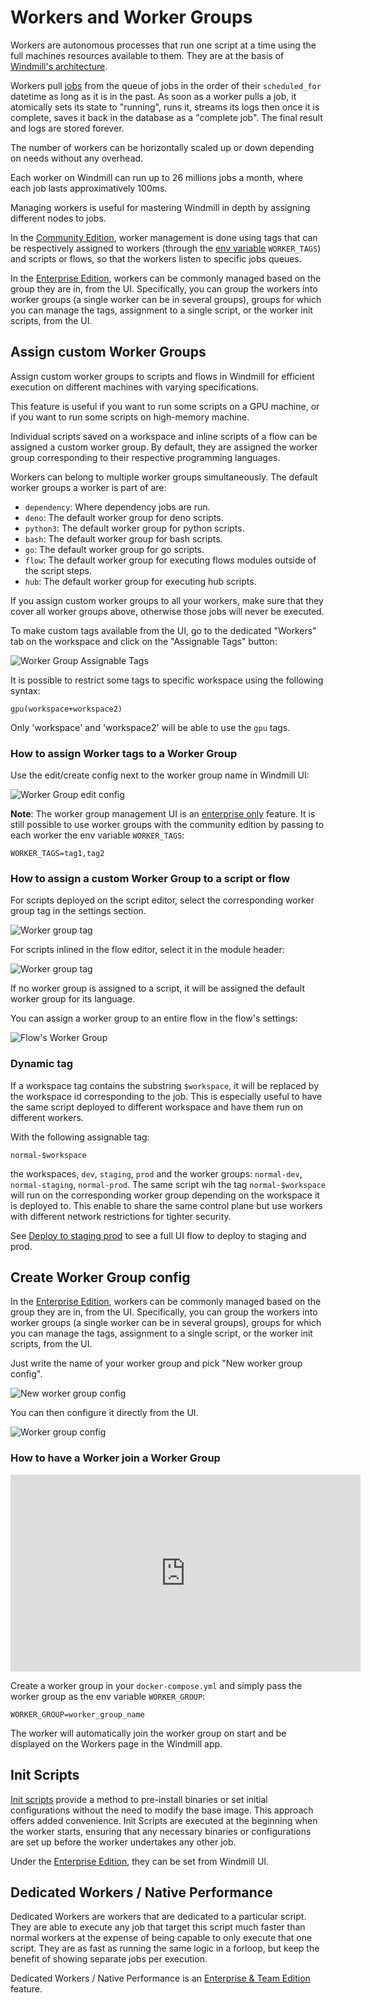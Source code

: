 
# Workers and Worker Groups

Workers are autonomous processes that run one script at a time using the full
machines resources available to them. They are at the basis of [Windmill's architecture](../../misc/10_architecture/index.md).

Workers pull [jobs](../20_jobs/index.md) from the queue of jobs in the order of their
`scheduled_for` datetime as long as it is in the past. As soon as a worker pulls
a job, it atomically sets its state to "running", runs it, streams its logs then
once it is complete, saves it back in the database as a "complete job". The
final result and logs are stored forever.

The number of workers can be horizontally scaled up or down depending on needs
without any overhead.

Each worker on Windmill can run up to 26 millions jobs a month, where each job lasts approximatively 100ms.

Managing workers is useful for mastering Windmill in depth by assigning different nodes to jobs.

In the [Community Edition](../../misc/7_plans_details/index.mdx), worker management is done using tags that can be respectively assigned to workers (through the [env variable](#how-to-assign-worker-tags-to-a-worker-group) `WORKER_TAGS`) and scripts or flows, so that the workers listen to specific jobs queues.

In the [Enterprise Edition](../../misc/7_plans_details/index.mdx), workers can be commonly managed based on the group they are in, from the UI. Specifically, you can group the workers into worker groups (a single worker can be in several groups), groups for which you can manage the tags, assignment to a single script, or the worker init scripts, from the UI.

## Assign custom Worker Groups

Assign custom worker groups to scripts and flows in Windmill for efficient execution on different machines with varying specifications.

This feature is useful if you want to run some scripts on a GPU machine, or if you want to run some scripts on high-memory machine.

Individual scripts saved on a workspace and inline scripts of a flow can be assigned a custom worker group. By default, they are assigned the worker group corresponding to their respective programming languages.

Workers can belong to multiple worker groups simultaneously. The default worker groups a worker is part of are:

- `dependency`: Where dependency jobs are run.
- `deno`: The default worker group for deno scripts.
- `python3`: The default worker group for python scripts.
- `bash`: The default worker group for bash scripts.
- `go`: The default worker group for go scripts.
- `flow`: The default worker group for executing flows modules outside of the script steps.
- `hub`: The default worker group for executing hub scripts.

If you assign custom worker groups to all your workers, make sure that they cover all worker groups above, otherwise those jobs will never be executed.

To make custom tags available from the UI, go to the dedicated "Workers" tab on the workspace and click on the "Assignable Tags" button:

![Worker Group Assignable Tags](./worker_group_ui_2.png)

It is possible to restrict some tags to specific workspace using the following syntax:

```
gpu(workspace+workspace2)
```

Only 'workspace' and 'workspace2' will be able to use the `gpu` tags.

### How to assign Worker tags to a Worker Group

Use the edit/create config next to the worker group name in Windmill UI:

![Worker Group edit config](./worker_group_ui.png)

**Note**: The worker group management UI is an [enterprise only](../../misc/7_plans_details/index.mdx) feature. It is still possible to use worker groups with the community edition by passing to each worker the env variable `WORKER_TAGS`:

```
WORKER_TAGS=tag1,tag2
```

### How to assign a custom Worker Group to a script or flow

For scripts deployed on the script editor, select the corresponding worker group tag in the settings section.

![Worker group tag](./select_script_builder.png)

For scripts inlined in the flow editor, select it in the module header:

![Worker group tag](./select_flow.png)

If no worker group is assigned to a script, it will be assigned the default worker group for its language.

You can assign a worker group to an entire flow in the flow's settings:

![Flow's Worker Group](flow_wg.png)

### Dynamic tag

If a workspace tag contains the substring `$workspace`, it will be replaced by the workspace id corresponding to the job. This is especially useful to have the same script deployed to different workspace and have them run on different workers.

With the following assignable tag:

```
normal-$workspace
```

the workspaces, `dev`, `staging`, `prod` and the worker groups: `normal-dev`, `normal-staging`, `normal-prod`. The same script wih the tag `normal-$workspace` will run on the corresponding worker group depending on the workspace it is deployed to. This enable to share the same control plane but use workers with different network restrictions for tighter security.

See [Deploy to staging prod](../12_staging_prod/index.md) to see a full UI flow to deploy to staging and prod.

## Create Worker Group config

In the [Enterprise Edition](../../misc/7_plans_details/index.mdx), workers can be commonly managed based on the group they are in, from the UI. Specifically, you can group the workers into worker groups (a single worker can be in several groups), groups for which you can manage the tags, assignment to a single script, or the worker init scripts, from the UI.

Just write the name of your worker group and pick "New worker group config".

![New worker group config](./new_worker_group_config.png "New worker group config")

You can then configure it directly from the UI.

![Worker group config](./worker_group_config.png "Worker group config")


### How to have a Worker join a Worker Group

<iframe
	width="560"
	height="315"
	src="https://www.youtube.com/embed/LbjgWKFQWJc?vq=hd1080"
	title="YouTube video player"
	frameborder="0"
	allow="accelerometer; autoplay; clipboard-write; encrypted-media; gyroscope; picture-in-picture; web-share"
	allowfullscreen="true"
></iframe>

<br/>

Create a worker group in your `docker-compose.yml` and simply pass the worker group as the env variable `WORKER_GROUP`:

```
WORKER_GROUP=worker_group_name
```

The worker will automatically join the worker group on start and be displayed on the Workers page in the Windmill app.


## Init Scripts

[Init scripts](../../advanced/8_preinstall_binaries/index.mdx#init-scripts) provide a method to pre-install binaries or set initial configurations without the need to modify the base image. This approach offers added convenience. Init Scripts are executed at the beginning when the worker starts, ensuring that any necessary binaries or configurations are set up before the worker undertakes any other job.


Under the [Enterprise Edition](../../misc/7_plans_details/index.mdx), they can be set from Windmill UI.

<div class="grid grid-cols-2 gap-6 mb-4">
	<DocCard
		title="Init Scripts"
		description="Init Scripts are executed at the beginning when the worker starts."
		href="/docs/advanced/preinstall_binaries#init-scripts"
	/>
</div>

## Dedicated Workers / Native Performance

Dedicated Workers are workers that are dedicated to a particular script. They are able to execute any job that target this script much faster than normal workers at the expense of being capable to only execute that one script.
They are as fast as running the same logic in a forloop, but keep the benefit of showing separate jobs per execution.

Dedicated Workers / Native Performance is an [Enterprise & Team Edition](../../misc/7_plans_details/index.mdx) feature.

<div class="grid grid-cols-2 gap-6 mb-4">
	<DocCard
		title="Dedicated Workers / Native Performance"
		description="Dedicated Workers are workers that are dedicated to a particular script."
		href="/docs/core_concepts/dedicated_workers"
	/>
</div>